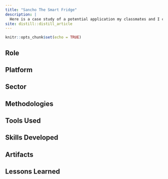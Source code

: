 ```yaml
---
title: "Sancho The Smart Fridge"
description: |
  Here is a case study of a potential application my classmates and I came up with.
site: distill::distill_article
---
```


```r
knitr::opts_chunk$set(echo = TRUE)
```

## Role

## Platform

## Sector

## Methodologies

## Tools Used

## Skills Developed

## Artifacts

## Lessons Learned


